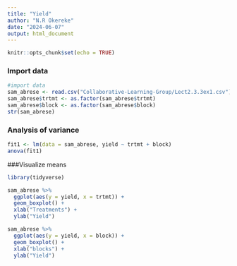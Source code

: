 ```yaml
---
title: "Yield"
author: "N.R Okereke"
date: "2024-06-07"
output: html_document
---
```


```r
knitr::opts_chunk$set(echo = TRUE)
```

### Import data
```r
#import data
sam_abrese <- read.csv("Collaborative-Learning-Group/Lect2.3.3ex1.csv")
sam_abrese$trtmt <- as.factor(sam_abrese$trtmt)
sam_abrese$block <- as.factor(sam_abrese$block)
str(sam_abrese)
```

### Analysis of variance
```r
fit1 <- lm(data = sam_abrese, yield ~ trtmt + block)
anova(fit1)
```
###Visualize means

```r
library(tidyverse)

sam_abrese %>%
  ggplot(aes(y = yield, x = trtmt)) +
  geom_boxplot() +
  xlab("Treatments") +
  ylab("Yield")

sam_abrese %>%
  ggplot(aes(y = yield, x = block)) +
  geom_boxplot() +
  xlab("blocks") +
  ylab("Yield")
```

